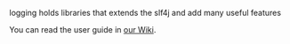 logging holds libraries that extends the slf4j and add many useful features

You can read the user guide in [[../../wiki/Home|our Wiki]].
